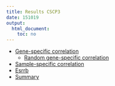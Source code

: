 ```yaml
---
title: Results CSCP3
date: 151019
output:
  html_document:
    toc: no
---
```


* [Gene-specific correlation](./gene/index.html)
  * [Random gene-specific correlation](./gene_rnd/index.html)
* [Sample-specific correlation](./sample/index.html)
* [Esrrb](./zoom/index.html)
* [Summary](./151015_summary.pdf)
